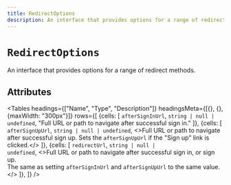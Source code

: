 ```yaml
---
title: RedirectOptions
description: An interface that provides options for a range of redirect methods.
---
```



# `RedirectOptions`

An interface that provides options for a range of redirect methods.

## Attributes

<Tables
  headings={["Name", "Type", "Description"]}
  headingsMeta={[{}, {}, {maxWidth: "300px"}]}
  rows={[
    {cells: [
        <code>afterSignInUrl</code>,
        <code>string | null | undefined</code>,
        "Full URL or path to navigate after successful sign in."
        ]},
    {cells: [
        <code>afterSignUpUrl</code>,
        <code>string | null | undefined</code>,
        <>Full URL or path to navigate after successful sign up. Sets the <code>afterSignUpUrl</code> if the "Sign up" link is clicked.</>
        ]},
    {cells: [
        <code>redirectUrl</code>,
        <code>string | null | undefined</code>,
        <>Full URL or path to navigate after successful sign in, or sign up.<br/>The same as setting <code>afterSignInUrl</code> and <code>afterSignUpUrl</code>
to the same value.</>
        ]},
    ]}
/>